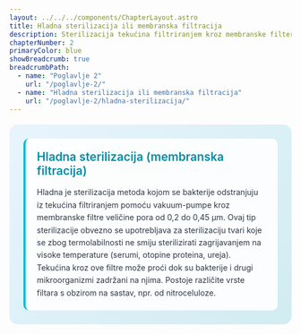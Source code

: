 ```yaml
---
layout: ../../../components/ChapterLayout.astro
title: Hladna sterilizacija ili membranska filtracija
description: Sterilizacija tekućina filtriranjem kroz membranske filtere
chapterNumber: 2
primaryColor: blue
showBreadcrumb: true
breadcrumbPath:
  - name: "Poglavlje 2"
    url: "/poglavlje-2/"
  - name: "Hladna sterilizacija ili membranska filtracija"
    url: "/poglavlje-2/hladna-sterilizacija/"
---
```



<div style="background: linear-gradient(135deg, #e8f4fd 0%, #d1ecf1 100%); border-radius: 15px; padding: 25px; margin: 20px 0;">
  
  <div style="background: rgba(255,255,255,0.9); padding: 20px; border-radius: 10px; border-left: 4px solid #00bcd4;">
    <div style="display: flex; align-items: center; margin-bottom: 15px;">
      <h3 style="margin: 0; color: #008ba3; font-size: 1.3rem; font-weight: 600;">Hladna sterilizacija (membranska filtracija)</h3>
    </div>
    <p style="margin: 0; color: #2d3748; line-height: 1.6;">
      Hladna je sterilizacija metoda kojom se bakterije odstranjuju iz tekućina filtriranjem pomoću vakuum-pumpe kroz membranske filtre veličine pora od 0,2 do 0,45 μm. Ovaj tip sterilizacije obvezno se upotrebljava za sterilizaciju tvari koje se zbog termolabilnosti ne smiju sterilizirati zagrijavanjem na visoke temperature (serumi, otopine proteina, ureja). Tekućina kroz ove filtre može proći dok su bakterije i drugi mikroorganizmi zadržani na njima. Postoje različite vrste filtara s obzirom na sastav, npr. od nitroceluloze.
    </p>
  </div>

</div>